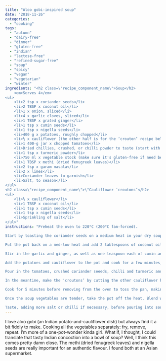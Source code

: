 ```yaml
---
title: "Aloo gobi-inspired soup"
date: "2018-11-26"
categories: 
  - "cooking"
tags: 
  - "autumn"
  - "dairy-free"
  - "dinner"
  - "gluten-free"
  - "indian"
  - "lactose-free"
  - "refined-sugar-free"
  - "soup"
  - "spicy"
  - "vegan"
  - "vegetarian"
  - "winter"
ingredients: "<h2 class=\"recipe_component_name\">Soup</h2>
    <em>Serves 4</em>
<ul>
 	<li>2 tsp x coriander seeds</li>
 	<li>2 TBSP x coconut oil</li>
 	<li>1 x onion, sliced</li>
 	<li>4 x garlic cloves, sliced</li>
 	<li>1 TBSP x grated ginger</li>
 	<li>1 tsp x cumin seeds</li>
 	<li>1 tsp x nigella seeds</li>
 	<li>400 g x potatoes, roughly chopped</li>
 	<li>½ x cauliflower (the other half is for the ‘crouton’ recipe below), chopped up a bit larger than the potatoes</li>
 	<li>1 400-g jar x chopped tomatoes</li>
 	<li>Dried chillies, crushed, or chilli powder to taste (start with ½ tsp if you’re not sure; you can add more later if you like)</li>
 	<li>1 tsp x turmeric powder</li>
 	<li>750 ml x vegetable stock (make sure it's gluten-free if need be)</li>
 	<li>1 TBSP x methi (dried fenugreek leaves)</li>
 	<li>2 tsp x garam masala</li>
 	<li>2 x limes</li>
 	<li>Coriander leaves to garnish</li>
 	<li>Salt, to season</li>
</ul>
<h2 class=\"recipe_component_name\">\"Cauliflower ‘croutons’</h2>
<ul>
 	<li>½ x cauliflower</li>
 	<li>1 TBSP x coconut oil</li>
 	<li>1 tsp x cumin seeds</li>
 	<li>1 tsp x nigella seeds</li>
 	<li>Sprinkling of salt</li>
</ul>"
instructions: "Preheat the oven to 220°C (200°C fan-forced).

Start by toasting the coriander seeds on a medium heat in your dry soup pot. Once they’ve browned a bit and smell nice and toasty, remove and crush with a mortar and pestle. Set the ground seeds aside.

Put the pot back on a med-low heat and add 2 tablespoons of coconut oil. Once the oil has melted, add the onion and cook until soft but not brown.

Stir in the garlic and ginger, as well as one teaspoon each of cumin and nigella seeds, and cook while stirring until the seeds start to pop.

Add the potatoes and cauliflower to the pot and cook for a few minutes, stirring to cover the vegetables in the onion-and-spice mixture.

Pour in the tomatoes, crushed coriander seeeds, chilli and turmeric and cook for a further few minutes before adding the stock. Stir, then cover the pot and cook for around 20-25 minutes – or until you can easily pierce the potatoes and cauliflower with a fork.

In the meantime, make the ‘croutons’ by cutting the other cauliflower half into bite-sized pieces. Pop them on a baking tray with 1 tablespoon of coconut oil. Sprinkle with a teaspoon each of nigella and cumin seeds, and a good pinch of sea salt.

Cook for 5 minutes before removing from the oven to toss the pan, making sure the cauliflower is covered in oil. Cook for a further 20 minutes, or until the croutons are golden brown.

Once the soup vegetables are tender, take the pot off the heat. Blend with a stick blender until smooth, before stirring through the methi and garam masala. Let the mixture sit for around 5 minutes to infuse the extra spices.

Taste, adding more salt or chilli if necessary, before pouring into soup bowls. Squeeze over ½ lime per serving, and top with a handful of the cauliflower croutons and some fresh coriander leaves."
---
```


I love aloo gobi (an Indian potato-and-cauliflower dish) but always find it a bit fiddly to make. Cooking all the vegetables separately: fry, remove, repeat. I’m more of a one-pot-wonder kinda girl. What if, I thought, I could translate that tasty Indian concoction into a bowl of soup? Well, I think this comes pretty damn close. The methi (dried fenugreek leaves) and nigella seeds are really important for an authentic flavour. I found both at an Asian supermarket.
